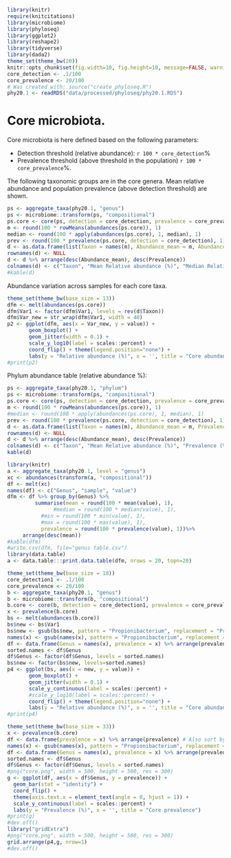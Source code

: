 
```r
library(knitr)
require(knitcitations)
library(microbiome)
library(phyloseq)
library(ggplot2)
library(reshape2)
library(tidyverse)
library(dada2)
theme_set(theme_bw(20))
knitr::opts_chunk$set(fig.width=10, fig.height=10, message=FALSE, warning=FALSE)
core_detection <- .1/100
core_prevalence <- 20/100
# Was created with: source("create_phyloseq.R")
phy20.1 <- readRDS("data/processed/phyloseq/phy20.1.RDS")
```



# Core microbiota.

Core microbiota is here defined based on the following parameters:

  * Detection threshold (relative abundance): `r 100 * core_detection`%
  * Prevalence threshold (above threshold in the population) `r 100 * core_prevalence`%.

The following taxonomic groups are in the core genera. Mean relative abundance and population prevalence (above detection threshold) are shown.

```r
ps <- aggregate_taxa(phy20.1, "genus")
ps <- microbiome::transform(ps, "compositional")
ps.core <- core(ps, detection = core_detection, prevalence = core_prevalence)
m <- round(100 * rowMeans(abundances(ps.core)), 1)
median <- round(100 * apply(abundances(ps.core), 1, median), 1)
prev <- round(100 * prevalence(ps.core, detection = core_detection), 1)
d <- as.data.frame(list(Taxon = names(m), Abundance_mean = m, Abundance_median = median, Prevalence = prev))
rownames(d) <- NULL
d <- d %>% arrange(desc(Abundance_mean), desc(Prevalence))
colnames(d) <- c("Taxon", "Mean Relative abundance (%)", "Median Relative abundance (%)", "Prevalence (%)")
#kable(d)
```


Abundance variation across samples for each core taxa.

```r
theme_set(theme_bw(base_size = 13))
dfm <- melt(abundances(ps.core))
dfm$Var1 <- factor(dfm$Var1, levels = rev(d$Taxon))
dfm$Var_new = str_wrap(dfm$Var1, width = 40)
p2 <- ggplot(dfm, aes(x = Var_new, y = value)) +
       geom_boxplot() +
       geom_jitter(width = 0.1) +       
       scale_y_log10(label = scales::percent) +
       coord_flip() + theme(legend.position="none") +
       labs(y = "Relative abundance (%)", x = '', title = "Core abundance variation")
#print(p2)
```


Phylum abundance table (relative abundance %):

```r
ps <- aggregate_taxa(phy20.1, "phylum")
ps <- microbiome::transform(ps, "compositional")
ps.core <- core(ps, detection = core_detection, prevalence = core_prevalence)
m <- round(100 * rowMeans(abundances(ps.core)), 1)
#median <- round(100 * apply(abundances(ps.core), 1, median), 1)
prev <- round(100 * prevalence(ps.core, detection = core_detection), 1)
d <- as.data.frame(list(Taxon = names(m), Abundance_mean = m, Prevalence = prev))
rownames(d) <- NULL
d <- d %>% arrange(desc(Abundance_mean), desc(Prevalence))
colnames(d) <- c("Taxon", "Mean Relative abundance (%)", "Prevalence (%)")
kable(d)
```

```r
library(knitr)
a <- aggregate_taxa(phy20.1, level = "genus")
xc <- abundances(transform(a, "compositional"))
df <- melt(xc)
names(df) <- c("Genus", "sample", "value")
dfm <- df %>% group_by(Genus) %>% 
         summarise(mean = round(100 * mean(value), 1),
	           #median = round(100 * median(value), 1),
		   #min = round(100 * min(value), 1),
		   #max = round(100 * max(value), 1),
		   prevalence = round(100 * prevalence(value), 1))%>%
	 arrange(desc(mean))
#kable(dfm) 
#write.csv(dfm, file="genus table.csv")
library(data.table)
a <- data.table:::print.data.table(dfm, nrows = 20, topn=20)
```


```r
theme_set(theme_bw(base_size = 18))
core_detection1 <- .1/100
core_prevalence <- 20/100
b <- aggregate_taxa(phy20.1, "genus")
b <- microbiome::transform(b, "compositional")
b.core <- core(b, detection = core_detection1, prevalence = core_prevalence)
x <- prevalence(b.core)
bs <- melt(abundances(b.core))
bs$new <- bs$Var1
bs$new <- gsub(bs$new, pattern = "Propionibacterium", replacement = "Propionibacterium/Cutibacterium")
names(x) <- gsub(names(x), pattern = "Propionibacterium", replacement = "Propionibacterium/Cutibacterium")
df <- data.frame(Genus = names(x), prevalence = x) %>% arrange(prevalence)
sorted.names <- df$Genus 
df$Genus <- factor(df$Genus, levels = sorted.names)
bs$new <- factor(bs$new, levels=sorted.names)
p4 <- ggplot(bs, aes(x = new, y = value)) +
       geom_boxplot() +
       geom_jitter(width = 0.1) +
       scale_y_continuous(label = scales::percent) +      
       #scale_y_log10(label = scales::percent) +
       coord_flip() + theme(legend.position="none") +
       labs(y = "Relative abundance (%)", x = '', title = "Core abundance")
#print(p4)
```

```r
theme_set(theme_bw(base_size = 33))
x <- prevalence(b.core)
df <- data.frame(prevalence = x) %>% arrange(prevalence) # Also sort by prevalence
names(x) <- gsub(names(x), pattern = "Propionibacterium", replacement = "Propionibacterium/Cutibacterium")
df <- data.frame(Genus = names(x), prevalence = x) %>% arrange(prevalence)
sorted.names <- df$Genus 
df$Genus <- factor(df$Genus, levels = sorted.names)
#png("core.png", width = 500, height = 500, res = 300)
g <- ggplot(df, aes(x = df$Genus, y = prevalence)) +
  geom_bar(stat = "identity") +
  coord_flip() +
  theme(axis.text.x = element_text(angle = 0, hjust = 1)) + 
  scale_y_continuous(label = scales::percent) +  
  labs(y = "Prevalence (%)", x = '', title = "Core prevalence") 
#print(g)
#dev.off()
library("gridExtra")
#png("core.png", width = 500, height = 500, res = 300)
grid.arrange(p4,g, nrow=1)
#dev.off()
```
